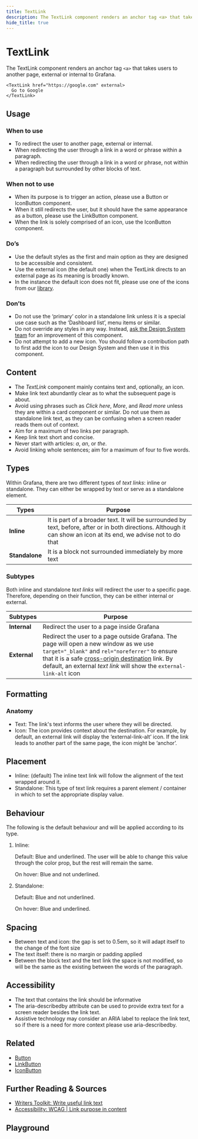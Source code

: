 ```yaml
---
title: TextLink
description: The TextLink component renders an anchor tag <a> that takes users to another page, external or internal to Grafana.
hide_title: true
---
```


# TextLink <Badge text='ready' color='green'></Badge> <StorybookLink path='/docs/general-textlink--docs' />

The TextLink component renders an anchor tag `<a>` that takes users to another page, external or internal to Grafana.

```tsx live
<TextLink href="https://google.com" external>
  Go to Google
</TextLink>
```

## Usage

### When to use

- To redirect the user to another page, external or internal.
- When redirecting the user through a link in a word or phrase within a paragraph.
- When redirecting the user through a link in a word or phrase, not within a paragraph but surrounded by other blocks of text.

### When not to use

- When its purpose is to trigger an action, please use a Button or IconButton component.
- When it still redirects the user, but it should have the same appearance as a button, please use the LinkButton component.
- When the link is solely comprised of an icon, use the IconButton component.

### Do’s

- Use the default styles as the first and main option as they are designed to be accessible and consistent.
- Use the external icon (the default one) when the TextLink directs to an external page as its meaning is broadly known.
- In the instance the default icon does not fit, please use one of the icons from our [library](https://developers.grafana.com/ui/latest/index.html?path=/story/docs-overview-icon--icons-overview).

### Don’ts

- Do not use the ‘primary’ color in a standalone link unless it is a special use case such as the ‘Dashboard list’, menu items or similar.
- Do not override any styles in any way. Instead, [ask the Design System team](/contributing/) for an improvement of this component.
- Do not attempt to add a new icon. You should follow a contribution path to first add the icon to our Design System and then use it in this component.

## Content

- The _TextLink_ component mainly contains text and, optionally, an icon.
- Make link text abundantly clear as to what the subsequent page is about.
- Avoid using phrases such as _Click here_, _More_, and _Read more_ unless they are within a card component or similar. Do not use them as standalone link text, as they can be confusing when a screen reader reads them out of context.
- Aim for a maximum of two links per paragraph.
- Keep link text short and concise.
- Never start with articles: _a_, _an_, or _the_.
- Avoid linking whole sentences; aim for a maximum of four to five words.

## Types

Within Grafana, there are two different types of _text links_: inline or standalone. They can either be wrapped by text or serve as a standalone element.

| Types          | Purpose                                                                                                                                                             |
| -------------- | ------------------------------------------------------------------------------------------------------------------------------------------------------------------- |
| **Inline**     | It is part of a broader text. It will be surrounded by text, before, after or in both directions. Although it can show an icon at its end, we advise not to do that |
| **Standalone** | It is a block not surrounded immediately by more text                                                                                                               |

### Subtypes

Both inline and standalone _text links_ will redirect the user to a specific page. Therefore, depending on their function, they can be either internal or external.

| Subtypes     | Purpose                                                                                                                                                                                                                                                                                                                                                                 |
| ------------ | ----------------------------------------------------------------------------------------------------------------------------------------------------------------------------------------------------------------------------------------------------------------------------------------------------------------------------------------------------------------------- |
| **Internal** | Redirect the user to a page inside Grafana                                                                                                                                                                                                                                                                                                                              |
| **External** | Redirect the user to a page outside Grafana. The page will open a new window as we use `target="_blank"` and `rel="noreferrer"` to ensure that it is a safe [cross-origin destination](https://developer.chrome.com/docs/lighthouse/best-practices/external-anchors-use-rel-noopener/) link. By default, an external _text link_ will show the `external-link-alt` icon |

## Formatting

### Anatomy

- Text: The link's text informs the user where they will be directed.
- Icon: The icon provides context about the destination. For example, by default, an external link will display the ‘external-link-alt’ icon. If the link leads to another part of the same page, the icon might be ‘anchor’.

## Placement

- Inline: (default) The inline text link will follow the alignment of the text wrapped around it.
- Standalone: This type of text link requires a parent element / container in which to set the appropriate display value.

## Behaviour

The following is the default behaviour and will be applied according to its type.

1. Inline:

   Default: Blue and underlined. The user will be able to change this value through the color prop, but the rest will remain the same.

   On hover: Blue and not underlined.

2. Standalone:

   Default: Blue and not underlined.

   On hover: Blue and underlined.

## Spacing

- Between text and icon: the gap is set to 0.5em, so it will adapt itself to the change of the font size
- The text itself: there is no margin or padding applied
- Between the block text and the text link the space is not modified, so will be the same as the existing between the words of the paragraph.

## Accessibility

- The text that contains the link should be informative
- The aria-describedby attribute can be used to provide extra text for a screen reader besides the link text.
- Assistive technology may consider an ARIA label to replace the link text, so if there is a need for more context please use aria-describedby.

## Related

- [Button](https://developers.grafana.com/ui/latest/index.html?path=/story/buttons-button--basic)
- [LinkButton](https://developers.grafana.com/ui/latest/index.html?path=/docs/buttons-button--basic)
- [IconButton](https://developers.grafana.com/ui/latest/index.html?path=/story/buttons-iconbutton--basic)

## Further Reading & Sources

- [Writers Toolkit: Write useful link text](https://grafana.com/docs/writers-toolkit/writing-guide/useful-link-text/)
- [Accessibility: WCAG | Link purpose in content](https://www.w3.org/WAI/WCAG21/Understanding/link-purpose-in-context.html)

## Playground

<ComponentEmbed path="/story/general-textlink--basic" />
